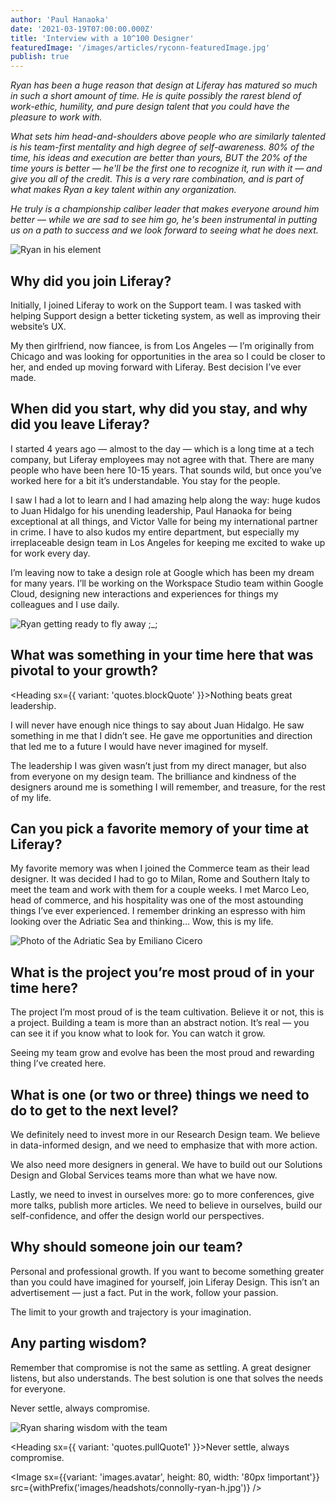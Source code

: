 ```yaml
---
author: 'Paul Hanaoka'
date: '2021-03-19T07:00:00.000Z'
title: 'Interview with a 10^100 Designer'
featuredImage: '/images/articles/ryconn-featuredImage.jpg'
publish: true
---
```



_Ryan has been a huge reason that design at Liferay has matured so much in such a short amount of time. He is quite possibly the rarest blend of work-ethic, humility, and pure design talent that you could have the pleasure to work with._

_What sets him head-and-shoulders above people who are similarly talented is his team-first mentality and high degree of self-awareness. 80% of the time, his ideas and execution are better than yours, BUT the 20% of the time yours is better — he'll be the first one to recognize it, run with it — and give you all of the credit. This is a very rare combination, and is part of what makes Ryan a key talent within any organization._

_He truly is a championship caliber leader that makes everyone around him better — while we are sad to see him go, he's been instrumental in putting us on a path to success and we look forward to seeing what he does next._

![Ryan in his element](/ryconn-1.jpg)

## Why did you join Liferay?

Initially, I joined Liferay to work on the Support team. I was tasked with helping Support design a better ticketing system, as well as improving their website’s UX.

My then girlfriend, now fiancee, is from Los Angeles — I’m originally from Chicago and was looking for opportunities in the area so I could be closer to her, and ended up moving forward with Liferay. Best decision I’ve ever made.

## When did you start, why did you stay, and why did you leave Liferay?

I started 4 years ago — almost to the day — which is a long time at a tech company, but Liferay employees may not agree with that. There are many people who have been here 10-15 years. That sounds wild, but once you’ve worked here for a bit it’s understandable. You stay for the people.

I saw I had a lot to learn and I had amazing help along the way: huge kudos to Juan Hidalgo for his unending leadership, Paul Hanaoka for being exceptional at all things, and Victor Valle for being my international partner in crime. I have to also kudos my entire department, but especially my irreplaceable design team in Los Angeles for keeping me excited to wake up for work every day.

I’m leaving now to take a design role at Google which has been my dream for many years. I’ll be working on the Workspace Studio team within Google Cloud, designing new interactions and experiences for things my colleagues and I use daily.

![Ryan getting ready to fly away ;_;](/ryan-flying.jpg)

## What was something in your time here that was pivotal to your growth?

<Heading sx={{ variant: 'quotes.blockQuote' }}>Nothing beats great leadership.</Heading>

I will never have enough nice things to say about Juan Hidalgo. He saw something in me that I didn’t see. He gave me opportunities and direction that led me to a future I would have never imagined for myself.

The leadership I was given wasn’t just from my direct manager, but also from everyone on my design team. The brilliance and kindness of the designers around me is something I will remember, and treasure, for the rest of my life.

## Can you pick a favorite memory of your time at Liferay?

My favorite memory was when I joined the Commerce team as their lead designer. It was decided I had to go to Milan, Rome and Southern Italy to meet the team and work with them for a couple weeks. I met Marco Leo, head of commerce, and his hospitality was one of the most astounding things I’ve ever experienced. I remember drinking an espresso with him looking over the Adriatic Sea and thinking… Wow, this is my life.

![Photo of the Adriatic Sea by Emiliano Cicero](/italy.jpg)

## What is the project you’re most proud of in your time here?

The project I’m most proud of is the team cultivation. Believe it or not, this is a project. Building a team is more than an abstract notion. It’s real — you can see it if you know what to look for. You can watch it grow.

Seeing my team grow and evolve has been the most proud and rewarding thing I’ve created here.

## What is one (or two or three) things we need to do to get to the next level?

We definitely need to invest more in our Research Design team. We believe in data-informed design, and we need to emphasize that with more action.

We also need more designers in general. We have to build out our Solutions Design and Global Services teams more than what we have now.

Lastly, we need to invest in ourselves more: go to more conferences, give more talks, publish more articles. We need to believe in ourselves, build our self-confidence, and offer the design world our perspectives.

## Why should someone join our team?

Personal and professional growth. If you want to become something greater than you could have imagined for yourself, join Liferay Design. This isn’t an advertisement — just a fact. Put in the work, follow your passion.

The limit to your growth and trajectory is your imagination.

## Any parting wisdom?

Remember that compromise is not the same as settling. A great designer listens, but also understands. The best solution is one that solves the needs for everyone.

Never settle, always compromise.

![Ryan sharing wisdom with the team](/ryan-thinking.jpg)


<Heading sx={{ variant: 'quotes.pullQuote1' }}>Never settle, always compromise.</Heading>

<Image sx={{variant: 'images.avatar', height: 80, width: '80px !important'}} src={withPrefix('images/headshots/connolly-ryan-h.jpg')} />
